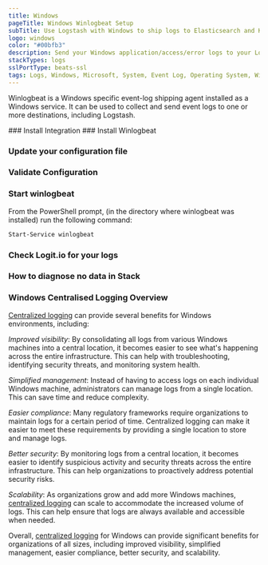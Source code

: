 ```yaml
---
title: Windows
pageTitle: Windows Winlogbeat Setup
subTitle: Use Logstash with Windows to ship logs to Elasticsearch and Kibana
logo: windows
color: "#00bfb3"
description: Send your Windows application/access/error logs to your Logstash instance via Winlogbeat. Simplify sending logs with Logit.io's data source configurations.
stackTypes: logs
sslPortType: beats-ssl
tags: Logs, Windows, Microsoft, System, Event Log, Operating System, Winlogbeat
---
```


Winlogbeat is a Windows specific event-log shipping agent installed 
as a Windows service. It can be used to collect and send event 
logs to one or more destinations, including Logstash.

<Steps>
  ### Install Integration
  <InstallIntegration/>
  ### Install Winlogbeat

 <InstallWindowsBeat
    beatname = "winlogbeat"
    version = "8.12.2"
  />

  ### Update your configuration file

  <WinlogBeatConfigFile />

  ### Validate Configuration

  <ValidateWinlogBeat beatname="winlogbeat" />

  ### Start winlogbeat

  From the PowerShell prompt, (in the directory where winlogbeat was installed) run the following command:

  ```ps copy
  Start-Service winlogbeat
  ```

  ### Check Logit.io for your logs

  <LaunchStack utmMedium="logs" utmCampaign="windows" source="windows" />

  ### How to diagnose no data in Stack

  <DiagnoseNoData />

</Steps>

### Windows Centralised Logging Overview

[Centralized logging](https://logit.io/) can provide several benefits for Windows environments, including:

_Improved visibility_: By consolidating all logs from various Windows machines into a central location, it becomes easier to see what's happening across the entire infrastructure. 
This can help with troubleshooting, identifying security threats, and monitoring system health.

_Simplified management_: Instead of having to access logs on each individual Windows machine, administrators can manage logs from a single location. This can save time and reduce complexity.

_Easier compliance_: Many regulatory frameworks require organizations to maintain logs for a certain period of time. Centralized logging can make it easier to meet these requirements by 
providing a single location to store and manage logs.

_Better security_: By monitoring logs from a central location, it becomes easier to identify suspicious activity and security threats across the entire infrastructure. This can help organizations 
to proactively address potential security risks.

_Scalability_: As organizations grow and add more Windows machines, [centralized logging](https://logit.io/) can scale to accommodate the increased volume of logs. This can help ensure that logs 
are always available and accessible when needed.

Overall, [centralized logging](https://logit.io/) for Windows can provide significant benefits for organizations of all sizes, including improved visibility, simplified management, easier compliance, 
better security, and scalability.